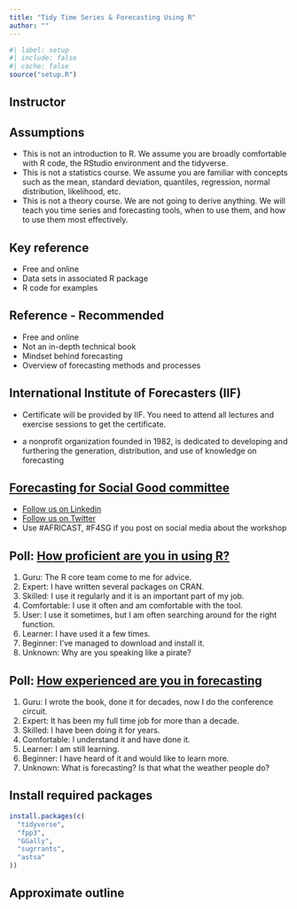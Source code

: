 ```yaml
---
title: "Tidy Time Series & Forecasting Using R"
author: ""
---
```


```r
#| label: setup
#| include: false
#| cache: false
source("setup.R")
```

## Instructor

\placefig{0.6}{1.5}{width=3.5cm}{Bahman}
\begin{textblock}{8.2}(5.6,1.3)
\begin{alertblock}{Prof. Bahman Rostami-Tabar}
\href{https://www.bahmanrt.com/}{\faIcon{home} bahmanrt.com}\\
\href{https://github.com/bahmanrostamitabar}{\faIcon{github}  @bahmanrostamitabar}\\
\href{mailto:Rostami-TabarB@cardiff.ac.uk}{\faIcon{envelope}  Rostami-TabarB@cardiff.ac.uk}
\end{alertblock}
\end{textblock}


## Assumptions

  * This is not an introduction to R. We assume you are broadly comfortable with R code, the RStudio environment and the tidyverse.
  * This is not a statistics course. We assume you are familiar with concepts such as the mean, standard deviation, quantiles, regression, normal distribution, likelihood, etc.
  * This is not a theory course. We are not going to derive anything. We will teach you time series and forecasting tools, when to use them, and how to use them most effectively.



## Key reference

\large

\begin{block}{}\bf
\hangafter=1\hangindent=.3cm
 {Hyndman, R.~J. \& Athanasopoulos, G. (2021) \emph{Forecasting: principles and practice}, 3rd ed.}
\end{block}\pause
\begin{alertblock}{}\Large
\centerline{\bf OTexts.org/fpp3/}
\end{alertblock}

\pause

  * Free and online
  * Data sets in associated R package
  * R code for examples
  
## Reference - Recommended

\large

\begin{block}{}\bf
\hangafter=1\hangindent=.3cm
 {Kolassa S., Rostami-Tabar B., \& Siemsen, E. (2023) \emph{https://dfep.netlify.app/}, 1st ed.}
\end{block}\pause
\begin{alertblock}{}\Large
\centerline{\bf https://dfep.netlify.app/}
\end{alertblock}

\pause
\fontsize{11}{11}\sf
  
  * Free and online
  * Not an in-depth technical book
  * Mindset behind forecasting
  * Overview of forecasting methods and processes

## International Institute of Forecasters (IIF)

- Certificate will be provided by IIF. You need to attend all lectures and exercise sessions to get the certificate.

- a nonprofit organization founded in 1982, is dedicated to developing and furthering the generation, distribution, and use of knowledge on forecasting

## [Forecasting for Social Good committee](https://www.f4sg.org/)

- [Follow us on Linkedin](https://www.linkedin.com/company/f4sg/)
- [Follow us on Twitter](https://twitter.com/FSG_forecast)
- Use #AFRICAST, #F4SG if you post on social media about the workshop

## Poll: [How proficient are you in using R?](https://www.menti.com/alfmobtvo9wb)

\fontsize{14}{15}\sf

  1. Guru: The R core team come to me for advice.
  1. Expert: I have written several packages on CRAN.
  1. Skilled: I use it regularly and it is an important part of my job.
  1. Comfortable: I use it often and am comfortable with the tool.
  1. User: I use it sometimes, but I am often searching around for the right function.
  1. Learner: I have used it a few times.
  1. Beginner: I've managed to download and install it.
  1. Unknown: Why are you speaking like a pirate?
  
## Poll: [How experienced are you in forecasting](https://www.menti.com/alfmobtvo9wb)

  1. Guru: I wrote the book, done it for decades, now I do the conference circuit.
  2. Expert: It has been my full time job for more than a decade.
  3. Skilled: I have been doing it for years.
  1. Comfortable: I understand it and have done it.
  1. Learner: I am still learning.
  1. Beginner: I have heard of it and would like to learn more.
  1. Unknown: What is forecasting? Is that what the weather people do?

## Install required packages

```r
install.packages(c(
  "tidyverse",
  "fpp3",
  "GGally",
  "sugrrants",
  "astsa"
))
```

## Approximate outline
\vspace*{-0.1cm}\centering\fontsize{12}{12}\sf
\begin{tabular}{rp{8.6cm}l}
  \bf Session & \bf Topic                   & \bf Chapter \\
  \midrule
  1       & 1. Basics of time series and data structures    & 2 \\
  1       & 2. Time series patterns and basic graphics      & 2 \\
  2       & 3. Transforming / adjusting time series         & 3 \\
  2       & 4. Computing and visualizing features     & 4 \\
  3       & 5. Basic modeling / forecasting & 1,3,5 \\
  3       & 6. Forecasting with regression         & 7,10 \\
  4       & 7. Exponential smoothing       & 8 \\
  4       & 8. ARIMA models                & 9 \\
  5       & 9. Basic training and test accuracy       & 5 \\
  5       & 10. Residual diagnostics and cross validation                & 5 \\
  \bottomrule
\end{tabular}

\vspace*{.0cm}\begin{alertblock}{}{\centerline{\Large\textbf{https://workshop.f4sg.org/africast/}}}
\end{alertblock}


